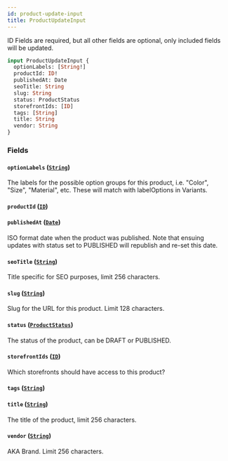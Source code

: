 ```yaml
---
id: product-update-input
title: ProductUpdateInput
---
```



ID Fields are required, but all other fields are optional, only included fields will be updated.


```graphql
input ProductUpdateInput {
  optionLabels: [String!]
  productId: ID!
  publishedAt: Date
  seoTitle: String
  slug: String
  status: ProductStatus
  storefrontIds: [ID]
  tags: [String]
  title: String
  vendor: String
}
```


### Fields

#### `optionLabels` ([`String`](/developers/demandhq-apis/demand-api/graphql/reference/scalars/string))

The labels for the possible option groups for this product, i.e. "Color", "Size", "Material", etc.
These will match with labelOptions in Variants.


#### `productId` ([`ID`](/developers/demandhq-apis/demand-api/graphql/reference/scalars/id))




#### `publishedAt` ([`Date`](/developers/demandhq-apis/demand-api/graphql/reference/scalars/date))

ISO format date when the product was published. Note that ensuing updates with
status set to PUBLISHED will republish and re-set this date.


#### `seoTitle` ([`String`](/developers/demandhq-apis/demand-api/graphql/reference/scalars/string))

Title specific for SEO purposes, limit 256 characters.


#### `slug` ([`String`](/developers/demandhq-apis/demand-api/graphql/reference/scalars/string))

Slug for the URL for this product. Limit 128 characters.


#### `status` ([`ProductStatus`](/developers/demandhq-apis/demand-api/graphql/reference/enums/product-status))

The status of the product, can be DRAFT or PUBLISHED.


#### `storefrontIds` ([`ID`](/developers/demandhq-apis/demand-api/graphql/reference/scalars/id))

Which storefronts should have access to this product?


#### `tags` ([`String`](/developers/demandhq-apis/demand-api/graphql/reference/scalars/string))




#### `title` ([`String`](/developers/demandhq-apis/demand-api/graphql/reference/scalars/string))

The title of the product, limit 256 characters.


#### `vendor` ([`String`](/developers/demandhq-apis/demand-api/graphql/reference/scalars/string))

AKA Brand. Limit 256 characters.




